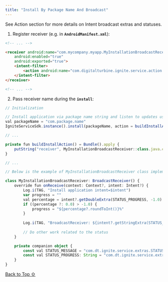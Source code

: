 ```yaml
---
title: "Install By Package Name And Broadcast"
---
```


See Action section for more details on Intent broadcast extras and statuses.

1. Register receiver (e.g. in **`AndroidManifest.xml`**):

```html
<!-- ... -->

<receiver android:name="com.mycompany.myapp.MyInstallationBroadcastReceiver"
    android:enabled="true"
    android:exported="true">
    <intent-filter>
        <action android:name="com.digitalturbine.ignite.service.action.STATUS_CHANGED" />
    </intent-filter>
</receiver>

<!-- ... -->
```



2. Pass receiver name during the **`install`**:

```typescript
// Initialization

// Install application via package name string and listen to updates using broadcast receiver action
val packageName = "com.package.name"
IgniteServiceSdk.instance().install(packageName, action = buildInstallAction())

// ...

private fun buildInstallAction() = Bundle().apply {
    putString("receiver", MyInstallationBroadcastReceiver::class.java.canonicalName)
}

// ...

// Below is the example of MyInstallationBroadcastReceiver class implementation to receive updates about installation

class MyInstallationBroadcastReceiver: BroadcastReceiver() {
    override fun onReceive(context: Context?, intent: Intent?) {
        Log.i(TAG, "Install application intent=$intent")
        var progress = ""
        val percentage = intent?.getDoubleExtra(STATUS_PROGRESS, -1.0)
        if ((percentage ?: 0.0) > -1.0) {
            progress = "${percentage?.roundToInt()}%"
        }
        
        Log.i(TAG, "BroadcastReceiver: ${intent?.getStringExtra(STATUS_MESSAGE)} $progress")
        
        // Do other work related to the status
    }

    private companion object {
        const val STATUS_MESSAGE = "com.dt.ignite.service.extras.STATUS_MESSAGE"
        const val STATUS_PROGRESS: String = "com.dt.ignite.service.extras.STATUS_PROGRESS"
    }
}
```

[Back to Top ⇧](#top)
